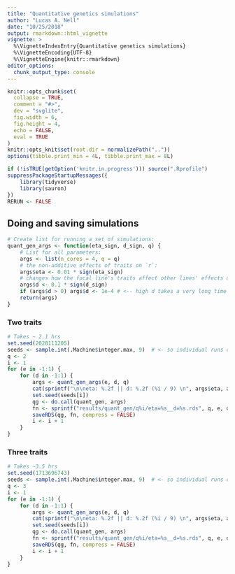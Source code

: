 ```yaml
---
title: "Quantitative genetics simulations"
author: "Lucas A. Nell"
date: "10/25/2018"
output: rmarkdown::html_vignette
vignette: >
  %\VignetteIndexEntry{Quantitative genetics simulations}
  %\VignetteEncoding{UTF-8}
  %\VignetteEngine{knitr::rmarkdown}
editor_options: 
  chunk_output_type: console
---
```


```r
knitr::opts_chunk$set(
  collapse = TRUE,
  comment = "#>",
  dev = "svglite", 
  fig.width = 6,
  fig.height = 4,
  echo = FALSE,
  eval = TRUE
)
knitr::opts_knit$set(root.dir = normalizePath(".."))
options(tibble.print_min = 4L, tibble.print_max = 8L)
```
```r
if (!isTRUE(getOption('knitr.in.progress'))) source(".Rprofile")
suppressPackageStartupMessages({
    library(tidyverse)
    library(sauron)
})
RERUN <- FALSE
```



## Doing and saving simulations

```r
# Create list for running a set of simulations:
quant_gen_args <- function(eta_sign, d_sign, q) {
    # List for all parameters:
    args <- list(n_cores = 4, q = q)
    # the non-additive effects of traits on `r`:
    args$eta <- 0.01 * sign(eta_sign)
    # changes how the focal line's traits affect other lines' effects of competition:
    args$d <- 0.1 * sign(d_sign)
    if (args$d > 0) args$d <- 1e-4 # <-- high d takes a very long time to run
    return(args)
}
```


### Two traits


```r
# Takes ~ 2.1 hrs
set.seed(2028111205)
seeds <- sample.int(.Machine$integer.max, 9)  # <- so individual runs can be re-evaluated
q <- 2
i <- 1
for (e in -1:1) {
    for (d in -1:1) {
        args <- quant_gen_args(e, d, q)
        cat(sprintf("\n\neta: %.2f || d: %.2f (%i / 9) \n", args$eta, args$d, i))
        set.seed(seeds[i])
        qg <- do.call(quant_gen, args)
        fn <- sprintf("results/quant_gen/q%i/eta=%s__d=%s.rds", q, e, d)
        saveRDS(qg, fn, compress = FALSE)
        i <- i + 1
    }
}
```


### Three traits

```r
# Takes ~3.5 hrs
set.seed(1713696743)
seeds <- sample.int(.Machine$integer.max, 9)  # <- so individual runs can be re-evaluated
q <- 3
i <- 1
for (e in -1:1) {
    for (d in -1:1) {
        args <- quant_gen_args(e, d, q)
        cat(sprintf("\n\neta: %.2f || d: %.2f (%i / 9) \n", args$eta, args$d, i))
        set.seed(seeds[i])
        qg <- do.call(quant_gen, args)
        fn <- sprintf("results/quant_gen/q%i/eta=%s__d=%s.rds", q, e, d)
        saveRDS(qg, fn, compress = FALSE)
        i <- i + 1
    }
}
```
